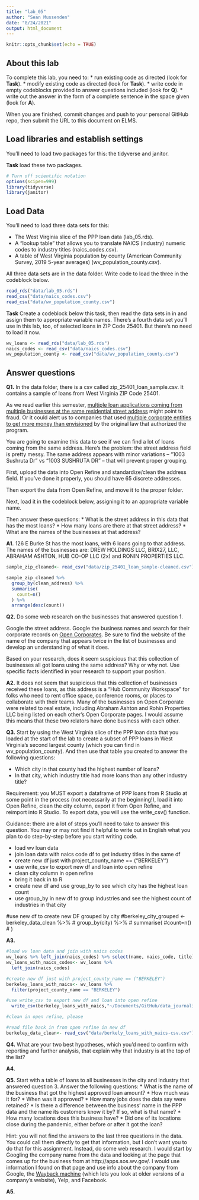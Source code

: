 ```yaml
---
title: "lab_05"
author: "Sean Mussenden"
date: "8/24/2021"
output: html_document
---
```


```r
knitr::opts_chunk$set(echo = TRUE)
```

## About this lab

To complete this lab, you need to:
* run existing code as directed (look for **Task**).
* modify existing code as directed (look for **Task**).
* write code in empty codeblocks provided to answer questions included (look for **Q**).
* write out the answer in the form of a complete sentence in the space given (look for **A**).

When you are finished, commit changes and push to your personal GitHub repo, then submit the URL to this document on ELMS.

## Load libraries and establish settings

You'll need to load two packages for this: the tidyverse and janitor.

**Task** load these two packages.

```r
# Turn off scientific notation
options(scipen=999)
library(tidyverse)
library(janitor)

```

## Load Data

You'll need to load three data sets for this:

* The West Virginia slice of the PPP loan data (lab_05.rds).
* A "lookup table" that allows you to translate NAICS (industry) numeric codes to industry titles (naics_codes.csv).
* A table of West Virginia population by county (American Community Survey, 2019 5-year averages) (wv_population_county.csv).

All three data sets are in the data folder.  Write code to load the three in the codeblock below.

```r
read_rds("data/lab_05.rds")
read_csv("data/naics_codes.csv")
read_csv("data/wv_population_county.csv")

```

**Task** Create a codeblock below this task, then read the data sets in in and assign them to appropriate variable names. There's a fourth data set you'll use in this lab, too, of selected loans in ZIP Code 25401. But there's no need to load it now.

```r
wv_loans <- read_rds("data/lab_05.rds")
naics_codes <- read_csv("data/naics_codes.csv")
wv_population_county <- read_csv("data/wv_population_county.csv")

```

## Answer questions

**Q1.** In the data folder, there is a csv called zip_25401_loan_sample.csv.  It contains a sample of loans from West Virginia ZIP Code 25401.

As we read earlier this semester, [multiple loan applications coming from multiple businesses at the same residential street address](https://www.nytimes.com/2021/08/17/business/ppp-fraud-covid.html) might point to fraud. Or it could alert us to companies that used [multiple corporate entities to get more money than envisioned](https://www.propublica.org/article/different-names-same-address-how-big-businesses-got-government-loans-meant-for-small-businesses) by the original law that authorized the program.

You are going to examine this data to see if we can find a lot of loans coming from the same address.  Here's the problem: the street address field is pretty messy.  The same address appears with minor variations --  "1003 Sushruta Dr" vs "1003 SUSHRUTA DR" -- that will prevent proper grouping.

First, upload the data into Open Refine and standardize/clean the address field. If you've done it properly, you should have 65 discrete addresses.

Then export the data from Open Refine, and move it to the proper folder.

Next, load it in the codeblock below, assigning it to an appropriate variable name.

Then answer these questions:
* What is the street address in this data that has the most loans?
* How many loans are there at that street address?
* What are the names of the businesses at that address?

**A1.** 126 E Burke St has the most loans, with 6 loans going to that address. The names of the businesses are: DREW HOLDINGS LLC, BRIX27, LLC, ABRAHAM ASHTON, HUB CO-OP LLC (2x) and RONIN PROPERTIES LLC.

```r
sample_zip_cleaned<- read_csv("data/zip_25401_loan_sample-cleaned.csv")

sample_zip_cleaned %>%
  group_by(clean_address) %>%
  summarise(
    count=n()
  ) %>%
  arrange(desc(count))
```

**Q2.** Do some web research on the businesses that answered question 1.

Google the street address.  Google the business names and search for their corporate records on [Open Corporates](https://opencorporates.com/). Be sure to find the website of the name of the company that appears twice in the list of businesses and develop an understanding of what it does.

Based on your research, does it seem suspicious that this collection of businesses all got loans using the same address? Why or why not. Use specific facts identified in your research to support your position.

**A2.** It does not seem that suspicious that this collection of businesses received these loans, as this address is a "Hub Community Workspace" for folks who need to rent office space, conference rooms, or places to collaborate with their teams. Many of the businesses on Open Corporate were related to real estate, including Abraham Ashton and Rohin Properties LLC being listed on each other's Open Corporate pages. I would assume this means that these two relators have done business with each other.

**Q3.** Start by using the West Virginia slice of the PPP loan data that you loaded at the start of the lab to create a subset of PPP loans in West Virginia's second largest county (which you can find in wv_population_county). And then use that table you created to answer the following questions:

* Which city in that county had the highest number of loans?
* In that city, which industry title had more loans than any other industry title?

Requirement: you MUST export a dataframe of PPP loans from R Studio at some point in the process (not necessarily at the beginning!), load it into Open Refine, clean the city column, export it from Open Refine, and reimport into R Studio. To export data, you will use the write_csv() function.

Guidance: there are a lot of steps you'll need to take to answer this question. You may or may not find it helpful to write out in English what you plan to do step-by-step before you start writing code.

- load wv loan data
- join loan data with naics code df to get industry titles in the same df
- create new df just with project_county_name == ("BERKELEY")
- use write_csv to export new df and loan into open refine
- clean city column in open refine
- bring it back in to R
- create new df and use group_by to see which city has the highest loan count
- use group_by in new df to group industries and see the highest count of industries in that city

#use new df to create new DF grouped by city
#berkeley_city_grouped <- berkeley_data_clean %>%
 # group_by(city) %>%
 # summarise(
    #count=n()
 # )

**A3.**

```r
#load wv loan data and join with naics codes
wv_loans %>% left_join(naics_codes) %>% select(name, naics_code, title)
wv_loans_with_naics_codes<- wv_loans %>%
  left_join(naics_codes)

#create new df just with project_county_name == ("BERKELEY")
berkeley_loans_with_naics<- wv_loans %>%
  filter(project_county_name == "BERKELEY")

#use write_csv to export new df and loan into open refine
  write_csv(berkeley_loans_with_naics,"~/Documents/GitHub/data_journalism_2021_fall/labs/lab_05/data/berkely_loans_with_naics.csv")

#clean in open refine, please

#read file back in from open refine in new df
berkeley_data_clean<- read_csv("data/berkely_loans_with_naics-csv.csv")

```

**Q4.** What are your two best hypotheses, which you'd need to confirm with reporting and further analysis, that explain why that industry is at the top of the list?

**A4.**

**Q5.** Start with a table of loans to all businesses in the city and industry that answered question 3. Answer the following questions:
* What is the name of the business that got the highest approved loan amount?
* How much was it for?
* When was it approved?
* How many jobs does the data say were retained?
* Is there a difference between the business' name in the PPP data and the name its customers know it by? If so, what is that name?
* How many locations does this business have?
* Did one of its locations close during the pandemic, either before or after it got the loan?

Hint: you will not find the answers to the last three questions in the data.  You could call them directly to get that information, but I don't want you to do that for this assignment.  Instead, do some web research. I would start by Googling the company name from the data and looking at the page that comes up for the business from at http://apps.sos.wv.gov/. I would use information I found on that page and use info about the company from Google, the [Wayback machine](https://archive.org/web/) (which lets you look at older versions of a company's website), Yelp, and Facebook.

**A5.**
